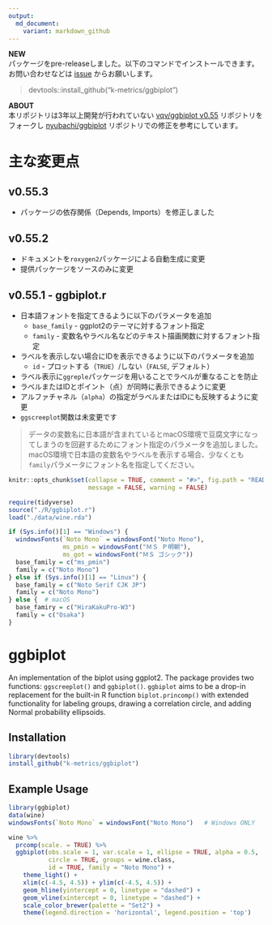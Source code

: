 ```yaml
---
output:
  md_document:
    variant: markdown_github
---
```


<!-- README.md is generated from README.Rmd. Please edit that file -->

**NEW**  
パッケージをpre-releaseしました。以下のコマンドでインストールできます。お問い合わせなどは [issue](https://github.com/k-metrics/ggbiplot/issues) からお願いします。  

> devtools::install_github("k-metrics/ggbiplot")


**ABOUT**  
本リポジトリは3年以上開発が行われていない [vqv/ggbiplot v0.55](https://github.com/vqv/ggbiplot) リポジトリをフォークし [nyubachi/ggbiplot](https://github.com/nyubachi/ggbiplot) リポジトリでの修正を参考にしています。



主な変更点
==========

v0.55.3
-------

* パッケージの依存関係（Depends, Imports）を修正しました


v0.55.2
-------

* ドキュメントを`roxygen2`パッケージによる自動生成に変更
* 提供パッケージをソースのみに変更


v0.55.1 - ggbiplot.r
-------

* 日本語フォントを指定てきるように以下のパラメータを追加
    * `base_family` - ggplot2のテーマに対するフォント指定
    * `family` - 変数名やラベル名などのテキスト描画関数に対するフォント指定
* ラベルを表示しない場合にIDを表示できるように以下のパラメータを追加
    * `id` - プロットする（`TRUE`）/しない（`FALSE`, デフォルト）
* ラベル表示に`ggreple`パッケージを用いることでラベルが重なることを防止
* ラベルまたはIDとポイント（点）が同時に表示できるように変更
* アルファチャネル（`alpha`）の指定がラベルまたはIDにも反映するように変更
* `ggscreeplot`関数は未変更です

> データの変数名に日本語が含まれているとmacOS環境で豆腐文字になってしまうのを回避するためにフォント指定のパラメータを追加しました。macOS環境で日本語の変数名やラベルを表示する場合、少なくとも`family`パラメータにフォント名を指定してください。  


```r
knitr::opts_chunk$set(collapse = TRUE, comment = "#>", fig.path = "README-",
                      message = FALSE, warning = FALSE)

require(tidyverse)
source("./R/ggbiplot.r")
load("./data/wine.rda")

if (Sys.info()[1] == "Windows") {
  windowsFonts(`Noto Mono` = windowsFont("Noto Mono"),
               ms_pmin = windowsFont("ＭＳ Ｐ明朝"),
               ms_got = windowsFont("ＭＳ ゴシック"))
  base_family = c("ms_pmin")
  family = c("Noto Mono")
} else if (Sys.info()[1] == "Linux") {
  base_family = c("Noto Serif CJK JP")
  family = c("Noto Mono")
} else {  # macOS
  base_famiry = c("HiraKakuPro-W3")
  family = c("Osaka")
}
```

ggbiplot
========

An implementation of the biplot using ggplot2. The package provides two functions: `ggscreeplot()` and `ggbiplot()`. `ggbiplot` aims to be a drop-in replacement for the built-in R function `biplot.princomp()` with extended functionality for labeling groups, drawing a correlation circle, and adding Normal probability ellipsoids.


Installation
------------

```r
library(devtools)
install_github("k-metrics/ggbiplot")
```

Example Usage
-------------

```r
library(ggbiplot)
data(wine)
windowsFonts(`Noto Mono` = windowsFont("Noto Mono")   # Windows ONLY
```

```r
wine %>% 
  prcomp(scale. = TRUE) %>% 
  ggbiplot(obs.scale = 1, var.scale = 1, ellipse = TRUE, alpha = 0.5,
           circle = TRUE, groups = wine.class,
           id = TRUE, family = "Noto Mono") +
    theme_light() + 
    xlim(c(-4.5, 4.5)) + ylim(c(-4.5, 4.5)) + 
    geom_hline(yintercept = 0, linetype = "dashed") + 
    geom_vline(xintercept = 0, linetype = "dashed") + 
    scale_color_brewer(palette = "Set2") + 
    theme(legend.direction = 'horizontal', legend.position = 'top')
```

